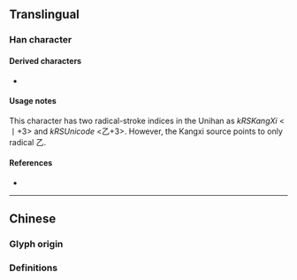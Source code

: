 {{also|書}}
{{character info}}
==Translingual==
{{stroke order|strokes=4}}

===Han character===
{{Han char|rn=5|rad=乙|as=3|sn=4|four=5302|canj=IDS|ids=}}

====Derived characters====
* {{l|mul|[[𪭣]]}}

====Usage notes====
This character has two radical-stroke indices in the Unihan as ''kRSKangXi'' <丨+3> and ''kRSUnicode'' <乙+3>. However, the Kangxi source points to only radical 乙.

====References====
* {{Han ref|kx=0084.071|hdz=10052.050|uh=4E66|ud=20070}}

----

==Chinese==

===Glyph origin===
{{Han simp|書}}

===Definitions===
{{zh-see|書}}